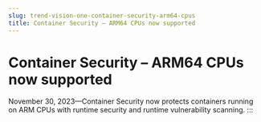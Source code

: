 ```yaml
---
slug: trend-vision-one-container-security-arm64-cpus
title: Container Security – ARM64 CPUs now supported
---
```

# Container Security – ARM64 CPUs now supported

November 30, 2023—Container Security now protects containers running on ARM CPUs with runtime security and runtime vulnerability scanning.
:::
